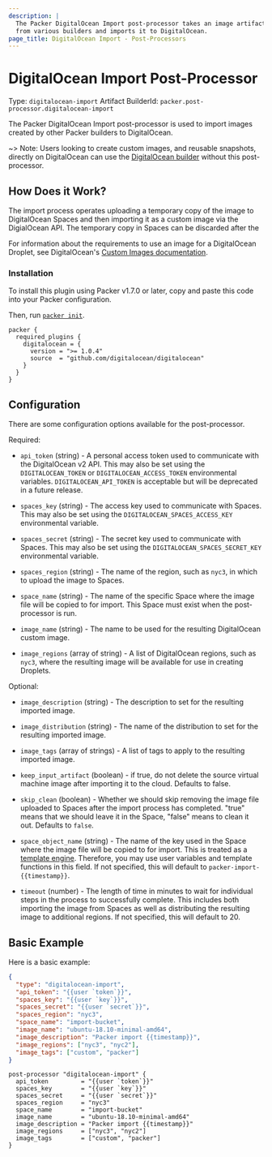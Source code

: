 ```yaml
---
description: |
  The Packer DigitalOcean Import post-processor takes an image artifact
  from various builders and imports it to DigitalOcean.
page_title: DigitalOcean Import - Post-Processors
---
```


# DigitalOcean Import Post-Processor

Type: `digitalocean-import`
Artifact BuilderId: `packer.post-processor.digitalocean-import`

The Packer DigitalOcean Import post-processor is used to import images created by other Packer builders to DigitalOcean.

~> Note: Users looking to create custom images, and reusable snapshots, directly on DigitalOcean can use
the [DigitalOcean builder](/docs/builders/digitalocean) without this post-processor.

## How Does it Work?

The import process operates uploading a temporary copy of the image to
DigitalOcean Spaces and then importing it as a custom image via the
DigialOcean API. The temporary copy in Spaces can be discarded after the

For information about the requirements to use an image for a DigitalOcean
Droplet, see DigitalOcean's [Custom Images documentation](https://www.digitalocean.com/docs/images/custom-images).

### Installation

To install this plugin using Packer v1.7.0 or later, copy and paste this code
into your Packer configuration.

Then, run [`packer init`](https://www.packer.io/docs/commands/init).


```hcl
packer {
  required_plugins {
    digitalocean = {
      version = ">= 1.0.4"
      source  = "github.com/digitalocean/digitalocean"
    }
  }
}
```

## Configuration

There are some configuration options available for the post-processor.

Required:

- `api_token` (string) - A personal access token used to communicate with
  the DigitalOcean v2 API. This may also be set using the
  `DIGITALOCEAN_TOKEN` or `DIGITALOCEAN_ACCESS_TOKEN` environmental variables.
  `DIGITALOCEAN_API_TOKEN` is acceptable but will be deprecated in a future release.

- `spaces_key` (string) - The access key used to communicate with Spaces.
  This may also be set using the `DIGITALOCEAN_SPACES_ACCESS_KEY`
  environmental variable.

- `spaces_secret` (string) - The secret key used to communicate with Spaces.
  This may also be set using the `DIGITALOCEAN_SPACES_SECRET_KEY`
  environmental variable.

- `spaces_region` (string) - The name of the region, such as `nyc3`, in which
  to upload the image to Spaces.

- `space_name` (string) - The name of the specific Space where the image file
  will be copied to for import. This Space must exist when the
  post-processor is run.

- `image_name` (string) - The name to be used for the resulting DigitalOcean
  custom image.

- `image_regions` (array of string) - A list of DigitalOcean regions, such
  as `nyc3`, where the resulting image will be available for use in creating
  Droplets.

Optional:

- `image_description` (string) - The description to set for the resulting
  imported image.

- `image_distribution` (string) - The name of the distribution to set for
  the resulting imported image.

- `image_tags` (array of strings) - A list of tags to apply to the resulting
  imported image.

- `keep_input_artifact` (boolean) - if true, do not delete the source virtual
  machine image after importing it to the cloud. Defaults to false.

- `skip_clean` (boolean) - Whether we should skip removing the image file
  uploaded to Spaces after the import process has completed. "true" means
  that we should leave it in the Space, "false" means to clean it out.
  Defaults to `false`.

- `space_object_name` (string) - The name of the key used in the Space where
  the image file will be copied to for import. This is treated as a
  [template engine](/docs/templates/legacy_json_templates/engine). Therefore, you
  may use user variables and template functions in this field.
  If not specified, this will default to `packer-import-{{timestamp}}`.

- `timeout` (number) - The length of time in minutes to wait for individual
  steps in the process to successfully complete. This includes both importing
  the image from Spaces as well as distributing the resulting image to
  additional regions. If not specified, this will default to 20.

## Basic Example

Here is a basic example:

<Tabs>
<Tab heading="JSON">

```json
{
  "type": "digitalocean-import",
  "api_token": "{{user `token`}}",
  "spaces_key": "{{user `key`}}",
  "spaces_secret": "{{user `secret`}}",
  "spaces_region": "nyc3",
  "space_name": "import-bucket",
  "image_name": "ubuntu-18.10-minimal-amd64",
  "image_description": "Packer import {{timestamp}}",
  "image_regions": ["nyc3", "nyc2"],
  "image_tags": ["custom", "packer"]
}
```

</Tab>
<Tab heading="HCL2">

```hcl
post-processor "digitalocean-import" {
  api_token         = "{{user `token`}}"
  spaces_key        = "{{user `key`}}"
  spaces_secret     = "{{user `secret`}}"
  spaces_region     = "nyc3"
  space_name        = "import-bucket"
  image_name        = "ubuntu-18.10-minimal-amd64"
  image_description = "Packer import {{timestamp}}"
  image_regions     = ["nyc3", "nyc2"]
  image_tags        = ["custom", "packer"]
}
```

</Tab>
</Tabs>
